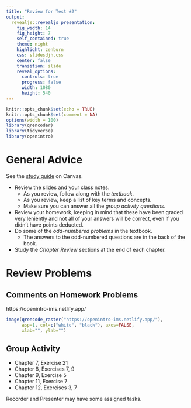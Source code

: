 ```yaml
---
title: "Review for Test #2"
output: 
  revealjs::revealjs_presentation:
    fig_width: 14 
    fig_height: 7
    self_contained: true
    theme: night
    highlight: zenburn
    css: slidesdjh.css
    center: false
    transition: slide
    reveal_options:
      controls: true
      progress: false
      width: 1080
      height: 540
---
```


```r
knitr::opts_chunk$set(echo = TRUE)
knitr::opts_chunk$set(comment = NA)
options(width = 100)
library(qrencoder)
library(tidyverse)
library(openintro)
```

# General Advice 

See the [study guide](https://westmont.instructure.com/courses/8503/files/602415) on Canvas.

- Review the slides and your class notes. 
    - As you review, follow along with the *textbook*.
    - As you review, keep a list of key terms and concepts.
    - Make sure you can answer all the *group activity questions*.
- Review your homework, keeping in mind that these have been graded very leniently and not all of your answers will be correct, even if you didn't have points deducted.
- Do some of the *odd-numbered problems* in the textbook.
    - The answers to the odd-numbered questions are in the back of the book.
- Study the *Chapter Review* sections at the end of each chapter.

# Review Problems

## Comments on Homework Problems

https://openintro-ims.netlify.app/

```r
image(qrencode_raster("https://openintro-ims.netlify.app/"), 
      asp=1, col=c("white", "black"), axes=FALSE, 
      xlab="", ylab="")
```

## Group Activity

- Chapter 7, Exercise 21
- Chapter 8, Exercises 7, 9
- Chapter 9, Exercise 5
- Chapter 11, Exercise 7
- Chapter 12, Exercises 3, 7

Recorder and Presenter may have some assigned tasks.

